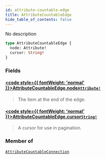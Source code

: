 ```yaml
---
id: attribute-countable-edge
title: AttributeCountableEdge
hide_table_of_contents: false
---
```








No description

```graphql
type AttributeCountableEdge {
  node: Attribute!
  cursor: String!
}
```


### Fields

#### [<code style={{ fontWeight: 'normal' }}>AttributeCountableEdge.<b>node</b></code>](#)<Bullet />[`Attribute!`](../../../developer/api-reference/objects/attribute) <Badge class="secondary" text="non-null"/> <Badge class="secondary" text="object"/>
> The item at the end of the edge.
> 

#### [<code style={{ fontWeight: 'normal' }}>AttributeCountableEdge.<b>cursor</b></code>](#)<Bullet />[`String!`](../../../developer/api-reference/scalars/string) <Badge class="secondary" text="non-null"/> <Badge class="secondary" text="scalar"/>
> A cursor for use in pagination.
> 



### Member of

[`AttributeCountableConnection`](../../../developer/api-reference/objects/attribute-countable-connection)  <Badge class="secondary" text="object"/>



